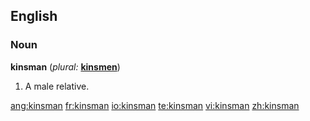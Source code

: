 == English ==
=== Noun ===
'''kinsman''' (''plural:'' '''[[kinsmen]]''')

# A male relative.

[[ang:kinsman]]
[[fr:kinsman]]
[[io:kinsman]]
[[te:kinsman]]
[[vi:kinsman]]
[[zh:kinsman]]